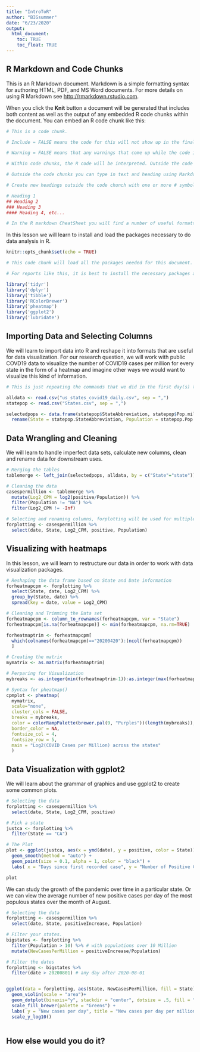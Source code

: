 ```yaml
---
title: "IntroToR"
author: "BIGsummer"
date: "6/23/2020"
output: 
  html_document:
    toc: TRUE
    toc_float: TRUE
---
```


## R Markdown and Code Chunks

This is an R Markdown document. Markdown is a simple formatting syntax for authoring HTML, PDF, and MS Word documents. For more details on using R Markdown see <http://rmarkdown.rstudio.com>.

When you click the **Knit** button a document will be generated that includes both content as well as the output of any embedded R code chunks within the document. You can embed an R code chunk like this:

```r

# This is a code chunk. 

```

```r

# Include = FALSE means the code for this will not show up in the final report, change this to TRUE and see what happens.

# Warning = FALSE means that any warnings that come up while the code is running will not be displayed. 

# Within code chunks, the R code will be interpreted. Outside the code chunks it will not.

# Outside the code chunks you can type in text and heading using Markdown to format and organize reports.

# Create new headings outside the code chunch with one or more # symbols. For example, copy and paste this code outside the code chunk and see what it does:

# Heading 1
## Heading 2
### Heading 3
#### Heading 4, etc...

# In the R markdown CheatSheet you will find a number of useful formatting commands for your text. 

```

In this lesson we will learn to install and load the packages necessary to do data analysis in R.

```r
knitr::opts_chunk$set(echo = TRUE)

# This code chunk will load all the packages needed for this document. 

# For reports like this, it is best to install the necessary packages and load the libraries first. That way you know ahead of time if you are going to run into any issues with operations later on.

library('tidyr')
library('dplyr')
library('tibble')
library('RColorBrewer')
library('pheatmap')
library('ggplot2')
library('lubridate')

```

## Importing Data and Selecting Columns

We will learn to import data into R and reshape it into formats that are useful for data visualization. For our research question, we will work with public COVD19 data to visualize the number of COVID19 cases per million for every state in the form of a heatmap and imagine other ways we would want to visualize this kind of information. 

```r

# This is just repeating the commands that we did in the first day(s) to import our data.

alldata <- read.csv("us_states_covid19_daily.csv", sep = ",")
statepop <- read.csv("States.csv", sep = ",")

selectedpops <- data.frame(statepop$StateAbbreviation, statepop$Pop.millions) %>% 
  rename(State = statepop.StateAbbreviation, Population = statepop.Pop.millions)
```

## Data Wrangling and Cleaning

We will learn to handle imperfect data sets, calculate new columns, clean and rename data for downstream uses.

```r
# Merging the tables
tablemerge <- left_join(selectedpops, alldata, by = c("State"="state"))

# Cleaning the data
casespermillion <- tablemerge %>%
  mutate(Log2_CPM = log2(positive/Population)) %>% 
  filter(Population != "NA") %>%
  filter(Log2_CPM != -Inf)

# Selecting and renaming columns, forplotting will be used for multiple types of plots.
forplotting <- casespermillion %>%
  select(date, State, Log2_CPM, positive, Population)

```

## Visualizing with heatmaps

In this lesson, we will learn to restructure our data in order to work with data visualization packages. 

```r

# Reshaping the data frame based on State and Date information
forheatmapcpm <- forplotting %>%
  select(State, date, Log2_CPM) %>%
  group_by(State, date) %>%
  spread(key = date, value = Log2_CPM) 

# Cleaning and Trimming the Data set
forheatmapcpm <- column_to_rownames(forheatmapcpm, var = "State")
forheatmapcpm[is.na(forheatmapcpm)] <- min(forheatmapcpm, na.rm=TRUE)

forheatmaptrim <- forheatmapcpm[
  which(colnames(forheatmapcpm)=="20200420"):(ncol(forheatmapcpm))
  ]

# Creating the matrix
mymatrix <- as.matrix(forheatmaptrim)

# Perparing for Visualization
mybreaks <- as.integer(min(forheatmaptrim-1)):as.integer(max(forheatmaptrim))

# Syntax for pheatmap()
cpmplot <- pheatmap(
  mymatrix, 
  scale="none", 
  cluster_cols = FALSE, 
  breaks = mybreaks, 
  color = colorRampPalette(brewer.pal(9, "Purples"))(length(mybreaks)),
  border_color = NA,
  fontsize_col = 4,
  fontsize_row = 5,
  main = "Log2(COVID Cases per Million) across the states"
  )

```

## Data Visualization with ggplot2

We will learn about the grammar of graphics and use ggplot2 to create some common plots.

```r

# Selecting the data
forplotting <- casespermillion %>%
  select(date, State, Log2_CPM, positive) 

# Pick a state
justca <- forplotting %>%
  filter(State == "CA") 

# The Plot
plot <- ggplot(justca, aes(x = ymd(date), y = positive, color = State)) +
  geom_smooth(method = "auto") +
  geom_point(size = 0.1, alpha = 1, color = "black") +
  labs( x = "Days since first recorded case", y = "Number of Positive Cases", title = "Covid Cases in CA")

plot

```

We can study the growth of the pandemic over time in a particular state. Or we can view the average number of new positive cases per day of the most populous states over the month of August.

```r

# Selecting the data
forplotting <- casespermillion %>%
  select(date, State, positiveIncrease, Population) 

# Filter your states. 
bigstates <- forplotting %>%
  filter(Population > 10) %>% # with populations over 10 Million
  mutate(NewCasesPerMillion = positiveIncrease/Population)

# Filter the dates
forplotting <- bigstates %>%
  filter(date > 20200801) # any day after 2020-08-01


ggplot(data = forplotting, aes(State, NewCasesPerMillion, fill = State))+
  geom_violin(scale = "area")+
  geom_dotplot(binaxis="y", stackdir = "center", dotsize = .5, fill = "black", alpha = 0.8) + 
  scale_fill_brewer(palette = "Greens") + 
  labs( y = "New cases per day", title = "New cases per day per million since Aug 01")+
  scale_y_log10()
  

```

## How else would you do it?

``` r


```


